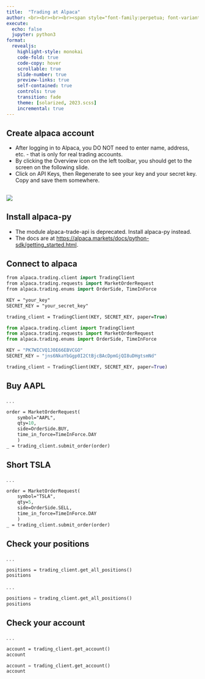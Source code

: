 ```yaml
---
title:  "Trading at Alpaca"
author: <br><br><br><br><span style="font-family:perpetua; font-variant:small-caps; color:#606060;">Kerry Back</span><br><br><img src="RiceBusiness-transparent-logo-sm.png"  height=80>
execute:
  echo: false
  jupyter: python3
format: 
  revealjs:
    highlight-style: monokai
    code-fold: true
    code-copy: hover
    scrollable: true
    slide-number: true
    preview-links: true
    self-contained: true
    controls: true
    transition: fade
    theme: [solarized, 2023.scss]
    incremental: true
---
```


## Create alpaca account

- After logging in to Alpaca, you DO NOT need to enter name, address, etc. - that is only for real trading accounts.  
- By clicking the Overview icon on the left toolbar, you should get to the screen on the following slide. 
- Click on API Keys, then Regenerate to see your key and your secret key.  Copy and save them somewhere.

##

![](../images/alpaca1.png)

## Install alpaca-py

- The module alpaca-trade-api is deprecated.  Install alpaca-py instead. 
- The docs are at [https://alpaca.markets/docs/python-sdk/getting_started.html](https://alpaca.markets/docs/python-sdk/getting_started.html).    

## Connect to alpaca

```.p
from alpaca.trading.client import TradingClient
from alpaca.trading.requests import MarketOrderRequest
from alpaca.trading.enums import OrderSide, TimeInForce

KEY = "your_key"
SECRET_KEY = "your_secret_key"

trading_client = TradingClient(KEY, SECRET_KEY, paper=True)
```

```python
from alpaca.trading.client import TradingClient
from alpaca.trading.requests import MarketOrderRequest
from alpaca.trading.enums import OrderSide, TimeInForce

KEY = "PK7WICVQ1J0E66EBVCGO"
SECRET_KEY = "jns6NkaYbGgp0I2CtBjcBAcDpmGjQI8uDHgtsmNd"

trading_client = TradingClient(KEY, SECRET_KEY, paper=True)
```

## Buy AAPL

. . .

```.p
order = MarketOrderRequest(
    symbol="AAPL",
    qty=10,
    side=OrderSide.BUY,
    time_in_force=TimeInForce.DAY
    )
_ = trading_client.submit_order(order)
```

## Short TSLA

. . .

```.p
order = MarketOrderRequest(
    symbol="TSLA",
    qty=5,
    side=OrderSide.SELL,
    time_in_force=TimeInForce.DAY
    )
_ = trading_client.submit_order(order)
```

## Check your positions

. . .

```.p
positions = trading_client.get_all_positions()
positions
```

. . .

```python
positions = trading_client.get_all_positions()
positions
```

## Check your account
. . .

```.p
account = trading_client.get_account()
account
```


```python
account = trading_client.get_account()
account
```



